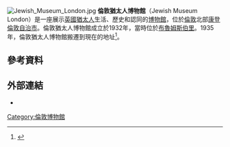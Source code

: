 {{Expand language|time=2016-04-30T00:40:30+00:00}}
{{refimprove|time=2016-04-30T00:40:30+00:00}}
[[File:Jewish_Museum_London.jpg|thumb]]
'''倫敦猶太人博物館'''（Jewish Museum London）是一座展示[[英國|英國]][[猶太人|猶太人]]生活、歷史和認同的[[博物館|博物館]]，位於[[倫敦|倫敦]]北部[[康登倫敦自治市|康登倫敦自治市]]。倫敦猶太人博物館成立於1932年，當時位於[[布魯姆斯伯里|布魯姆斯伯里]]。1935年，倫敦猶太人博物館搬遷到現在的地址<ref>{{cite web |url=http://usatoday30.usatoday.com/travel/destinations/2010-03-17-london-jewish-museum_N.htm |title=London's Jewish Museum reopens after major facelift |last=Lawless |first=Jill |date=17 March 2010 |work=[[USA_Today|USA Today]] |accessdate=2016-04-30 |archive-date=2020-04-24 |archive-url=https://web.archive.org/web/20200424221715/https://usatoday30.usatoday.com/travel/destinations/2010-03-17-london-jewish-museum_N.htm |dead-url=no }}</ref>。
==參考資料==
{{reflist}}
==外部連結==
{{Commonscat|Jewish Museum London|倫敦猶太人博物館}}
*{{Official|http://www.jewishmuseum.org.uk/ }}
[[Category:倫敦博物館|Category:倫敦博物館]]